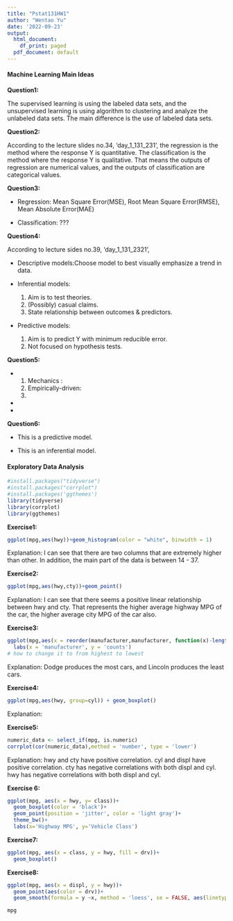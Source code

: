 ```yaml
---
title: "Pstat131HW1"
author: "Wentao Yu"
date: '2022-09-23'
output:
  html_document:
    df_print: paged
  pdf_document: default
---
```

#### Machine Learning Main Ideas

**Question1:**

The supervised learning is using the labeled data sets, and the unsupervised learning is using algorithm to clustering and analyze the unlabeled data sets. The main difference is the use of labeled data sets.

**Question2:**

According to the lecture slides no.34, 'day_1_131_231', the regression is the method where the response Y is quantitative. The classification is the method where the response Y is qualitative. That means the outputs of regression are numerical values, and the outputs of classification are categorical values. 

**Question3:**

  - Regression: Mean Square Error(MSE), Root Mean Square Error(RMSE), Mean Absolute Error(MAE)
  
  - Classification: ???

**Question4:**

According to lecture sides no.39, 'day_1_131_2321',

  - Descriptive models:Choose model to best visually emphasize a trend in data.
  
  - Inferential models:
    1. Aim is to test theories. 
    2. (Possibly) casual claims.
    3. State relationship between outcomes & predictors.
  
  - Predictive models: 
    1. Aim is to predict Y with minimum reducible error. 
    2. Not focused on hypothesis tests. 

**Question5: **
  
  - 1. Mechanics :
    2. Empirically-driven: 
    3. 
  
  - 
  
  - 

**Question6:** 

  - This is a predictive model. 
  
  - This is an inferential model. 

#### Exploratory Data Analysis
```r
#install.packages("tidyverse")
#install.packages("corrplot")
#install.packages('ggthemes')
library(tidyverse)
library(corrplot)
library(ggthemes)
```
**Exercise1:**
```r
ggplot(mpg,aes(hwy))+geom_histogram(color = "white", binwidth = 1)
```
Explanation: I can see that there are two columns that are extremely higher than other. In addition, the main part of the data is between 14 - 37. 

**Exercise2:**
```r
ggplot(mpg,aes(hwy,cty))+geom_point()
```
Explanation: I can see that there seems a positive linear relationship between hwy and cty. That represents the higher average highway MPG of the car, the higher average city MPG of the car also.

**Exercise3:**
```r
ggplot(mpg,aes(x = reorder(manufacturer,manufacturer, function(x)-length(x))))+geom_bar()+coord_flip()+
  labs(x = 'manufacturer', y = 'counts')
# how to change it to from highest to lowest
```
Explanation: Dodge produces the most cars, and Lincoln produces the least cars. 

**Exercise4:**
```r
ggplot(mpg,aes(hwy, group=cyl)) + geom_boxplot()
```
Explanation:

**Exercise5:**
```r
numeric_data <- select_if(mpg, is.numeric)
corrplot(cor(numeric_data),method = 'number', type = 'lower')
```
Explanation: hwy and cty have positive correlation. cyl and displ have positive correlation. cty has negative correlations with both displ and cyl. hwy has negative correlations with both displ and cyl. 

**Exercise 6: **
```r
ggplot(mpg, aes(x = hwy, y= class))+
  geom_boxplot(color = 'black')+
  geom_point(position = 'jitter', color = 'light gray')+
  theme_bw()+
  labs(x='Highway MPG', y='Vehicle Class')
```
**Exercise7:**
```r
ggplot(mpg, aes(x = class, y = hwy, fill = drv))+
  geom_boxplot()
```

**Exercise8:**
```r
ggplot(mpg, aes(x = displ, y = hwy))+
  geom_point(aes(color = drv))+
  geom_smooth(formula = y ~x, method = 'loess', se = FALSE, aes(linetype=drv))
```


```r
mpg
```


